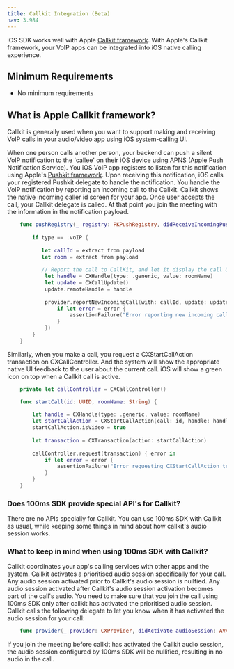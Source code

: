 ```yaml
---
title: Callkit Integration (Beta)
nav: 3.984
---
```


iOS SDK works well with Apple [Callkit framework](https://developer.apple.com/documentation/callkit). With Apple's Callkit framework, your VoIP apps can be integrated into iOS native calling experience.

## Minimum Requirements

-   No minimum requirements

## What is Apple Callkit framework?

Callkit is generally used when you want to support making and receiving VoIP calls in your audio/video app using iOS system-calling UI.

When one person calls another person, your backend can push a silent VoIP notification to the 'callee' on their iOS device using APNS (Apple Push Notification Service). You iOS VoIP app registers to listen for this notification using Apple's [Pushkit framework](https://developer.apple.com/documentation/pushkit). Upon receiving this notification, iOS calls your registered Pushkit delegate to handle the notification. You handle the VoIP notification by reporting an incoming call to the Callkit. Callkit shows the native incoming caller id screen for your app. Once user accepts the call, your Callkit delegate is called. At that point you join the meeting with the information in the notification payload.

```swift
    func pushRegistry(_ registry: PKPushRegistry, didReceiveIncomingPushWith payload: PKPushPayload, for type: PKPushType, completion: @escaping () -> Void) {
    
        if type == .voIP {
        
           let callId = extract from payload
           let room = extract from payload
                  
           // Report the call to CallKit, and let it display the call UI.
            let handle = CXHandle(type: .generic, value: roomName)
            let update = CXCallUpdate()
            update.remoteHandle = handle
        
            provider.reportNewIncomingCall(with: callId, update: update, completion: { error in
                if let error = error {
                    assertionFailure("Error reporting new incoming call: \(error.localizedDescription)")
                }
            })
        }
    }
  ```

Similarly, when you make a call, you request a CXStartCallAction transaction on CXCallController. And the system will show the appropriate native UI feedback to the user about the current call. iOS will show a green icon on top when a Callkit call is active.

```swift
    private let callController = CXCallController()

    func startCall(id: UUID, roomName: String) {
    
        let handle = CXHandle(type: .generic, value: roomName)
        let startCallAction = CXStartCallAction(call: id, handle: handle)
        startCallAction.isVideo = true
        
        let transaction = CXTransaction(action: startCallAction)
        
        callController.request(transaction) { error in
            if let error = error {
                assertionFailure("Error requesting CXStartCallAction transaction: \(error)")
            }
        }
    }
  ```

### Does 100ms SDK provide special API's for Callkit?

There are no APIs specially for Callkit. You can use 100ms SDK with Callkit as usual, while keeping some things in mind about how callkit's audio session works.

### What to keep in mind when using 100ms SDK with Callkit?

Callkit coordinates your app's calling services with other apps and the system. Callkit activates a prioritised audio session specifically for your call. Any audio session activated prior to Callkit's audio session is nullfied. Any audio session activated after Callkit's audio session activation becomes part of the call's audio. You need to make sure that you join the call using 100ms SDK only after callkit has activated the prioritised audio session. Callkit calls the following delegate to let you know when it has activated the audio session for your call:

```swift
    func provider(_ provider: CXProvider, didActivate audioSession: AVAudioSession)
  ```
 
If you join the meeting before callkit has activated the Callkit audio session, the audio session configured by 100ms SDK will be nullified, resulting in no audio in the call.
